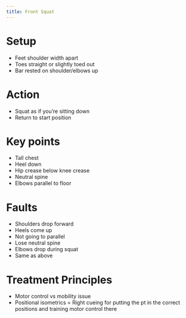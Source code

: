 ```yaml
---
title: Front Squat
---
```




# Setup

- Feet shoulder width apart
- Toes straight or slightly toed out
- Bar rested on shoulder/elbows up

# Action {#action}

- Squat as if you're sitting down
- Return to start position



# Key points

- Tall chest
- Heel down
- Hip crease below knee crease
- Neutral spine
- Elbows parallel to floor

# Faults 

- Shoulders drop forward
- Heels come up
- Not going to parallel
- Lose neutral spine
- Elbows drop during squat
- Same as above

# Treatment Principles

- Motor control vs mobility issue
- Positional isometrics = Right cueing for putting the pt in the correct positions and training motor control there
